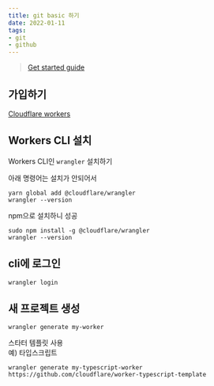 ```yaml
---
title: git basic 하기
date: 2022-01-11
tags: 
- git
- github
---
```


> [Get started guide](https://developers.cloudflare.com/workers/get-started/guide)

## 가입하기

[Cloudflare workers](https://dash.cloudflare.com/sign-up/workers)

## Workers CLI 설치

Workers CLI인 `wrangler` 설치하기  

아래 명령어는 설치가 안되어서  

```shell
yarn global add @cloudflare/wrangler
wrangler --version
```

npm으로 설치하니 성공

```shell
sudo npm install -g @cloudflare/wrangler
wrangler --version
```

## cli에 로그인

```shell
wrangler login
```

## 새 프로젝트 생성

```shell
wrangler generate my-worker
```

스타터 템플릿 사용  
예) 타입스크립트

```shell
wrangler generate my-typescript-worker https://github.com/cloudflare/worker-typescript-template
```